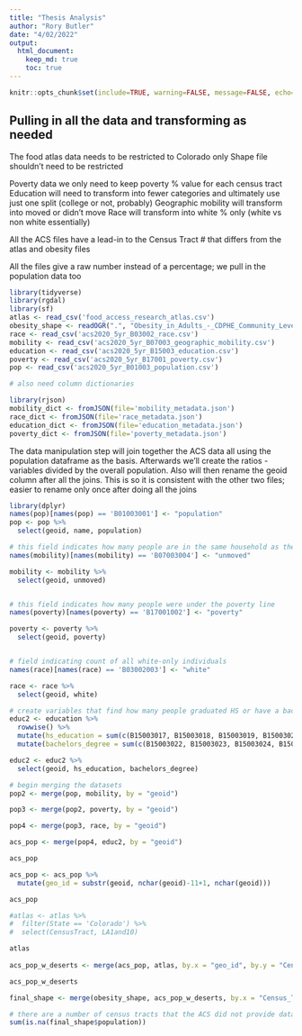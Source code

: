 ```yaml
---
title: "Thesis Analysis"
author: "Rory Butler"
date: "4/02/2022"
output: 
  html_document:
    keep_md: true
    toc: true
---
```

```r
knitr::opts_chunk$set(include=TRUE, warning=FALSE, message=FALSE, echo=FALSE)
```

## Pulling in all the data and transforming as needed
The food atlas data needs to be restricted to Colorado only
Shape file shouldn't need to be restricted

Poverty data we only need to keep poverty % value for each census tract
Education will need to transform into fewer categories and ultimately use just one split (college or not, probably)
Geographic mobility will transform into moved or didn't move
Race will transform into white % only (white vs non white essentially)

All the ACS files have a lead-in to the Census Tract # that differs from the atlas and obesity files

All the files give a raw number instead of a percentage; we pull in the population data too

```r
library(tidyverse)
library(rgdal)
library(sf)
atlas <- read_csv('food_access_research_atlas.csv')
obesity_shape <- readOGR(".", "Obesity_in_Adults_-_CDPHE_Community_Level_Estimates_(Census_Tracts)")
race <- read_csv('acs2020_5yr_B03002_race.csv')
mobility <- read_csv('acs2020_5yr_B07003_geographic_mobility.csv')
education <- read_csv('acs2020_5yr_B15003_education.csv')
poverty <- read_csv('acs2020_5yr_B17001_poverty.csv')
pop <- read_csv('acs2020_5yr_B01003_population.csv')

# also need column dictionaries

library(rjson)
mobility_dict <- fromJSON(file='mobility_metadata.json')
race_dict <- fromJSON(file='race_metadata.json')
education_dict <- fromJSON(file='education_metadata.json')
poverty_dict <- fromJSON(file='poverty_metadata.json')
```
The data manipulation step will join together the ACS data all using the population dataframe as the basis. Afterwards we'll create the ratios - variables divided by the overall population. Also will then rename the geoid column after all the joins. This is so it is consistent with the other two files; easier to rename only once after doing all the joins
```r
library(dplyr)
names(pop)[names(pop) == 'B01003001'] <- "population"
pop <- pop %>%
  select(geoid, name, population)

# this field indicates how many people are in the same household as the previous year
names(mobility)[names(mobility) == 'B07003004'] <- "unmoved"

mobility <- mobility %>%
  select(geoid, unmoved)


# this field indicates how many people were under the poverty line
names(poverty)[names(poverty) == 'B17001002'] <- "poverty"

poverty <- poverty %>%
  select(geoid, poverty)


# field indicating count of all white-only individuals
names(race)[names(race) == 'B03002003'] <- "white"

race <- race %>%
  select(geoid, white)

# create variables that find how many people graduated HS or have a bachelor's degree
educ2 <- education %>%
  rowwise() %>%
  mutate(hs_education = sum(c(B15003017, B15003018, B15003019, B15003020, B15003021, B15003022, B15003023, B15003024, B15003025))) %>%
  mutate(bachelors_degree = sum(c(B15003022, B15003023, B15003024, B15003025)))

educ2 <- educ2 %>%
  select(geoid, hs_education, bachelors_degree)

# begin merging the datasets
pop2 <- merge(pop, mobility, by = "geoid")

pop3 <- merge(pop2, poverty, by = "geoid")

pop4 <- merge(pop3, race, by = "geoid")

acs_pop <- merge(pop4, educ2, by = "geoid")

acs_pop

acs_pop <- acs_pop %>%
  mutate(geo_id = substr(geoid, nchar(geoid)-11+1, nchar(geoid)))

acs_pop
```
```r
#atlas <- atlas %>%
#  filter(State == 'Colorado') %>%
#  select(CensusTract, LA1and10)

atlas
  
acs_pop_w_deserts <- merge(acs_pop, atlas, by.x = "geo_id", by.y = "CensusTract")

acs_pop_w_deserts

final_shape <- merge(obesity_shape, acs_pop_w_deserts, by.x = "Census_Tra", by.y ="geo_id")

# there are a number of census tracts that the ACS did not provide data for
sum(is.na(final_shape$population))
```
```r

```